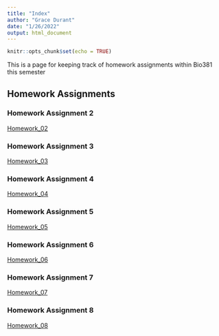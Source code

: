 ```yaml
---
title: "Index"
author: "Grace Durant"
date: "1/26/2022"
output: html_document
---
```


```r
knitr::opts_chunk$set(echo = TRUE)
```

This is a page for keeping track of homework assignments within Bio381 this semester 

## Homework Assignments

### Homework Assignment 2
[Homework_02](Homework_02.html)  

### Homework Assignment 3
[Homework_03](Homework_03.html) 

### Homework Assignment 4
[Homework_04](Homework_04.html)

### Homework Assignment 5
[Homework_05](Homework_05.html) 

### Homework Assignment 6
[Homework_06](Homework_06.html)  

### Homework Assignment 7
[Homework_07](Homework_07.html) 

### Homework Assignment 8
[Homework_08](Homework_08.html)  






